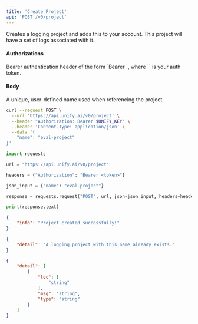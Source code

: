 ```yaml
---
title: 'Create Project'
api: 'POST /v0/project'
---
```

Creates a logging project and adds this to your account. This project will
have a set of logs associated with it.

#### Authorizations

<ParamField header="Authorization" type="string" required="true">
  Bearer authentication header of the form `Bearer <token>`, where `<token>` is your auth token.
</ParamField>

#### Body

<ParamField body="name" type="string" required="true">
A unique, user-defined name used when referencing  the project.
</ParamField>

<RequestExample>

```bash cURL
curl --request POST \
  --url 'https://api.unify.ai/v0/project' \
  --header "Authorization: Bearer $UNIFY_KEY" \
  --header 'Content-Type: application/json' \
  --data '{
    "name": "eval-project"
}'
```

```python Python
import requests

url = "https://api.unify.ai/v0/project"

headers = {"Authorization": "Bearer <token>"}

json_input = {"name": "eval-project"}

response = requests.request("POST", url, json=json_input, headers=headers)

print(response.text)
```

</RequestExample>
<ResponseExample>

```json 200
{
    "info": "Project created successfully!"
}
```

```json 400
{
    "detail": "A logging project with this name already exists."
}
```

```json 422
{
    "detail": [
        {
            "loc": [
                "string"
            ],
            "msg": "string",
            "type": "string"
        }
    ]
}
```

</ResponseExample>
